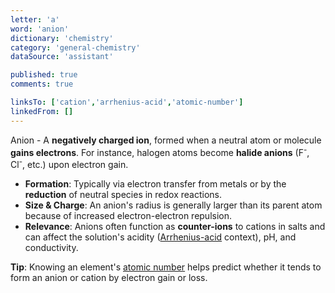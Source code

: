 ```yaml
---
letter: 'a'
word: 'anion'
dictionary: 'chemistry'
category: 'general-chemistry'
dataSource: 'assistant'

published: true
comments: true

linksTo: ['cation','arrhenius-acid','atomic-number']
linkedFrom: []
---
```


<a id="anion">Anion</a> - A **negatively charged ion**, formed when a neutral atom or molecule **gains electrons**. For instance, halogen atoms become **halide anions** (F<sup>-</sup>, Cl<sup>-</sup>, etc.) upon electron gain.

- **Formation**: Typically via electron transfer from metals or by the **reduction** of neutral species in redox reactions.
- **Size & Charge**: An anion's radius is generally larger than its parent atom because of increased electron-electron repulsion.
- **Relevance**: Anions often function as **counter-ions** to cations in salts and can affect the solution's acidity ([Arrhenius-acid](#arrhenius_acid) context), pH, and conductivity.

**Tip**: Knowing an element's [atomic number](#atomic_number) helps predict whether it tends to form an anion or cation by electron gain or loss.